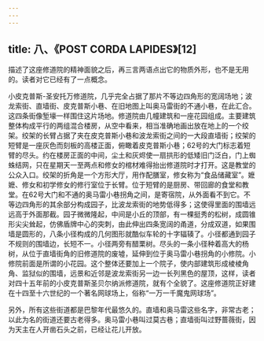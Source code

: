 ```yaml
---
---
---
```

title: 八、《POST CORDA LAPIDES》[12]
---




描述了这座修道院的精神面貌之后，再三言两语点出它的物质外形，也不是无用的。读者对它已经有了一点概念。

小皮克普斯-圣安托万修道院，几乎完全占据了那片不等边四角形的宽阔场地；波龙索街、直墙街、皮克普斯小巷、在旧地图上叫奥马雷街的不通小巷，在此汇合。这四条街像堑壕一样围住这片场地。修道院由几幢建筑和一座花园组成。主要建筑整体构成平行的两组混合楼房，从空中看来，相当准确地画出放在地上的一个绞架。绞架的长臂占据了夹在皮克普斯小巷和波龙索街之间的一大段直墙街；绞架的短臂是一座灰色而刻板的高楼正面，俯瞰着皮克普斯小巷；62号的大门标志着短臂的尽头。约在楼房正面的中间，尘土和灰烬使一扇拱形的低矮旧门泛白，门上蜘蛛结网，只在星期天一至两点和修女的棺材难得抬出修道院时才打开。这是教堂的公众入口。绞架的折角是一个方形大厅，用作配膳室，修女称为“食品储藏室”。嬷嬷、修女和初学修女的修行室位于长臂。位于短臂的是厨房、带回廊的食堂和教堂。在62号大门和不通的奥马雷小巷拐角之间，是寄宿院，从外面看不到它。不等边四角形的其余部分构成园子，比波龙索街的地势低得多；这使得里面的围墙远远高于外面那截。园子微微隆起，中间是小丘的顶部，有一棵挺秀的松树，成圆锥形尖尖耸起，仿佛盾牌中心的突刺，由此伸出四条宽阔的甬道，分成双道，如果围墙是圆形的，八条小径构成的几何图形就酷似车轮的十字辐辏了。小径都通到园子不规则的围墙边，长短不一。小径两旁有醋栗树。尽头的一条小径种着高大的杨树，从位于直墙街角的旧修道院的废墟，延伸到位于奥马雷小巷拐角的小修院。小修院前面是所谓的小花园。这个整体还要加上一个院子，使内部建筑形成棱棱角角、监狱似的围墙，远景和近邻是波龙索街另一边一长列黑色的屋顶，这样，读者对四十五年前的小皮克普斯圣贝尔纳派修道院，就有个全貌了。这座修道院正好建在十四至十六世纪的一个著名网球场上，俗称“一万一千魔鬼网球场”。

另外，所有这些街道都是巴黎年代最悠久的。直墙和奥马雷这些名字，非常古老；以此为名的街道还要古老得多。奥马雷小巷叫过莫古巷；直墙街叫过野蔷薇街，因为天主在人开凿石头之前，已经让花儿开放。